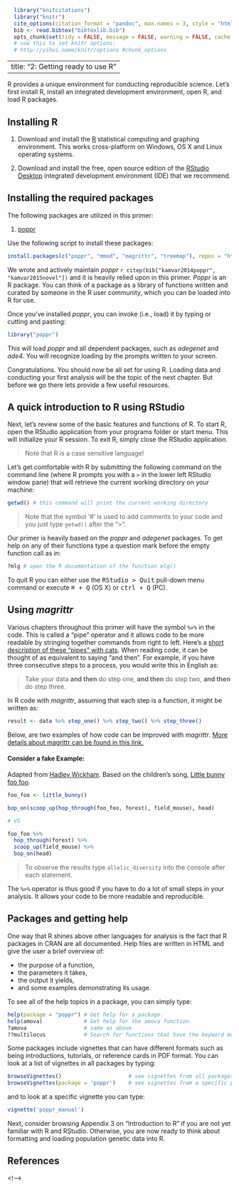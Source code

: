 ```r
  library("knitcitations")
  library("knitr")
  cite_options(citation_format = "pandoc", max.names = 3, style = "html", hyperlink = "to.doc")
  bib <- read.bibtex("bibtexlib.bib")
  opts_chunk$set(tidy = FALSE, message = FALSE, warning = FALSE, cache = TRUE) 
  # use this to set knitr options: 
  # http://yihui.name/knitr/options #chunk_options 
```
---
title: "2: Getting ready to use R"
---

R provides a unique environment for conducting reproducible science. Let's first install R, install an integrated
development environment, open R, and load R packages.

Installing R
-----

1. Download and install the [R](http://www.r-project.org) statistical computing
   and graphing environment. This works cross-platform on Windows, OS X and
   Linux operating systems.

2. Download and install the free, open source edition of the [RStudio Desktop](http://www.rstudio.com/ide/) integrated development environment (IDE) that we recommend.

Installing the required packages
----

The following packages are utilized in this primer:

1. [poppr](http://cran.r-project.org/web/packages/poppr/index.html)

Use the following script to install these packages:

```r
install.packages(c("poppr", "mmod", "magrittr", "treemap"), repos = "http://cran.rstudio.com", dependencies = TRUE)
```

We wrote and actively maintain *poppr* `r citep(bib["kamvar2014poppr", "kamvar2015novel"])` and it
is heavily relied upon in this primer. *Poppr* is an R package. You can think of
a package as a library of functions written and curated by someone in the R user
community, which you can be loaded into R for use.

Once you've installed *poppr*, you can invoke (i.e., load) it by typing or
cutting and pasting:

```r
library("poppr")
```

This will load *poppr* and all dependent packages, such as *adegenet* and
*ade4*. You will recognize loading by the prompts written to your screen.

Congratulations. You should now be all set for using R. Loading data and
conducting your first analysis will be the topic of the next chapter. But before
we go there lets provide a few useful resources.

A quick introduction to R using RStudio
----

Next, let's review some of the basic features and functions of R. To start R,
open the RStudio application from your programs folder or start menu. This will
initialize your R session. To exit R, simply close the RStudio application.

> Note that R is a case sensitive language!

Let's get comfortable with R by submitting the following command on the command
line (where R prompts you with a `>` in the lower left RStudio window pane) that
will retrieve the current working directory on your machine:

```r
getwd() # this command will print the current working directory
```

> Note that the symbol '#' is used to add comments to your code and you just
> type `getwd()` after the ">".

Our primer is heavily based on the *poppr* and *adegenet* packages. To get help
on any of their functions type a question mark before the empty function call as
in:

```r
?mlg # open the R documentation of the function mlg()
```

To quit R you can either use the <kbd>RStudio > Quit</kbd> pull-down menu
command or execute <kbd>⌘ + Q</kbd> (OS X) or <kbd>ctrl + Q</kbd> (PC).

Using *magrittr*
----

Various chapters throughout this primer will have the symbol `%>%` in the code.
This is called a "pipe" operator and it allows code to be more readable by
stringing together commands from right to left. Here's a [short description of
these "pipes" with cats](http://rforcats.net/#pipes). When reading code, it can
be thought of as equivalent to saying "and then". For example, if you have three
consecutive steps to a process, you would write this in English as:

> Take your data **and then** do step one, **and then** do step two, **and
> then** do step three.

In R code with *magrittr*, assuming that each step is a function, it might be
written as:

```r
result <- data %>% step_one() %>% step_two() %>% step_three()
```

Below, are two examples of how code can be improved with *magrittr*. [More
details about magrittr can be found in this
link.](http://cran.r-project.org/web/packages/magrittr/vignettes/magrittr.html)

#### Consider a fake Example: 
Adapted from 
[Hadley Wickham](https://twitter.com/_inundata/status/557980236130689024). 
Based on the children's song, 
[Little bunny foo foo](http://en.wikipedia.org/wiki/Little_Bunny_Foo_Foo).

```r
foo_foo <- little_bunny()

bop_on(scoop_up(hop_through(foo_foo, forest), field_mouse), head)

# VS

foo_foo %>%
  hop_through(forest) %>%
  scoop_up(field_mouse) %>%
  bop_on(head)
```

> To observe the results type `allelic_diversity` into the console after each statement.

The `%>%` operator is thus good if you have to do a lot of small steps in your
analysis. It allows your code to be more readable and reproducible.


Packages and getting help
----

One way that R shines above other languages for analysis is the fact that
R packages in CRAN are all documented. Help files are written in HTML and give
the user a brief overview of:

 - the purpose of a function,
 - the parameters it takes,
 - the output it yields,
 - and some examples demonstrating its usage. 

To see all of the help topics in a package, you can simply type:

```r
help(package = "poppr") # Get help for a package.
help(amova)             # Get help for the amova function.
?amova                  # same as above.
??multilocus            # Search for functions that have the keyword multilocus.
```
Some packages include vignettes that can have different formats such as being
introductions, tutorials, or reference cards in PDF format. You can look at a
list of vignettes in all packages by typing:

```r
browseVignettes()                     # see vignettes from all packages
browseVignettes(package = 'poppr')    # see vignettes from a specific package.
```

and to look at a specific vignette you can type:

```r
vignette('poppr_manual')
```

Next, consider browsing  Appendix 3 on "Introduction to R" if you are not yet
familiar with R and RStudio. Otherwise, you are now ready to think about
formatting and loading population genetic data into R.

References
----------

<!--->
